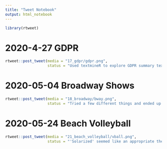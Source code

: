 ```yaml
---
title: "Tweet Notebook"
output: html_notebook
---
```


```r
library(rtweet)
```


# 2020-4-27 GDPR 
```r
rtweet::post_tweet(media = "17_gdpr/gdpr.png",
                   status = "Used textmineR to explore GDPR summary text violations. Results of LDA topic modeling in scatterplot, showing coherence vs. prevalence. #rstats #TidyTuesday")

```
# 2020-05-04 Broadway Shows 
```r
rtweet::post_tweet(media = "18_broadway/bway.png",
                   status = "Tried a few different things and ended up with a basic scatterplot. Y-axis is total share of weekly gross $$$. #rstats #TidyTuesday")
```

# 2020-05-24 Beach Volleyball 
```r
rtweet::post_tweet(media = "21_beach_volleyball/vball.png",
                   status = "'Solarized' seemed like an appropriate theme to handle beach volleyball data. #rstats #TidyTuesday")
```

